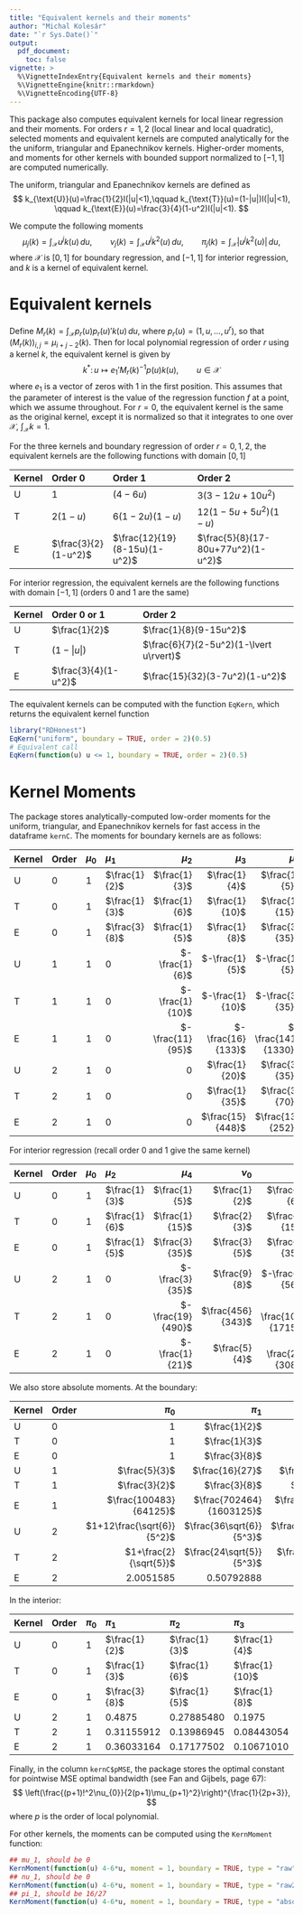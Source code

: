 ```yaml
---
title: "Equivalent kernels and their moments"
author: "Michal Kolesár"
date: "`r Sys.Date()`"
output:
  pdf_document:
    toc: false
vignette: >
  %\VignetteIndexEntry{Equivalent kernels and their moments}
  %\VignetteEngine{knitr::rmarkdown}
  %\VignetteEncoding{UTF-8}
---
```


\newcommand{\abs}[1]{\lvert#1\rvert}

This package also computes equivalent kernels for local linear regression and
their moments. For orders $r=1,2$ (local linear and local quadratic), selected
moments and equivalent kernels are computed analytically for the the uniform,
triangular and Epanechnikov kernels. Higher-order moments, and moments for other
kernels with bounded support normalized to $[-1,1]$ are computed numerically.

The uniform, triangular and Epanechnikov kernels are defined as $$
k_{\text{U}}(u)=\frac{1}{2}I(|u|<1),\qquad k_{\text{T}}(u)=(1-|u|)I(|u|<1),
\qquad k_{\text{E}}(u)=\frac{3}{4}(1-u^2)I(|u|<1). $$

We compute the following moments
$$
\mu_{j}(k)=\int_{\mathcal{X}} u^j k(u) \, d u,\qquad
\nu_{j}(k)=\int_{\mathcal{X}} u^j k^2(u) \, d u,\qquad
\pi_{j}(k)=\int_{\mathcal{X}} |u^j k^2(u)| \, d u,
$$
where $\mathcal{X}$ is $[0,1]$ for boundary regression, and $[-1,1]$ for
interior regression, and $k$ is a kernel of equivalent kernel.


# Equivalent kernels

Define $M_{r}(k)=\int_{\mathcal{X}}p_{r}(u)p_{r}(u)'k(u) \, d u$, where
$p_{r}(u)=(1,u,\dotsc,u^{r})$, so that $(M_{r}(k))_{i,j}=\mu_{i+j-2}(k)$. Then for
local polynomial regression of order $r$ using a kernel $k$, the equivalent
kernel is given by
$$
k^*\colon u\mapsto e_{1}'M_{r}(k)^{-1}p(u)k(u), \qquad u\in\mathcal{X}
$$
where $e_{1}$ is a vector of zeros with $1$ in the first position. This assumes
that the parameter of interest is the value of the regression function $f$ at a
point, which we assume throughout. For $r=0$, the equivalent kernel is the same
as the original kernel, except it is normalized so that it integrates to one
over $\mathcal{X}$, $\int_{\mathcal{X}}k=1$.

For the three kernels and boundary regression of order $r=0,1,2$, the equivalent
kernels are the following functions with domain $[0,1]$

| Kernel | Order 0              | Order 1                       | Order 2                            |
|:-------|:---------------------|:------------------------------|:-----------------------------------|
| U      | $1$                  | $(4-6u)$                      | $3(3-12u+10u^2)$                   |
| T      | $2(1-u)$             | $6(1-2u)(1-u)$                | $12(1-5u+5u^2)(1-u)$               |
| E      | $\frac{3}{2}(1-u^2)$ | $\frac{12}{19}(8-15u)(1-u^2)$ | $\frac{5}{8}(17-80u+77u^2)(1-u^2)$ |

For interior regression, the equivalent kernels are the following functions with
domain $[-1,1]$ (orders 0 and 1 are the same)

| Kernel | Order 0 or 1         | Order 2                         |
|:-------|:---------------------|:--------------------------------|
| U      | $\frac{1}{2}$        | $\frac{1}{8}(9-15u^2)$          |
| T      | $(1-\abs{u})$        | $\frac{6}{7}(2-5u^2)(1-\abs{u})$|
| E      | $\frac{3}{4}(1-u^2)$ | $\frac{15}{32}(3-7u^2)(1-u^2)$  |

The equivalent kernels can be computed with the function `EqKern`, which returns the equivalent kernel function

```r
library("RDHonest")
EqKern("uniform", boundary = TRUE, order = 2)(0.5)
# Equivalent call
EqKern(function(u) u <= 1, boundary = TRUE, order = 2)(0.5)
```


# Kernel Moments

The package stores analytically-computed low-order moments for the uniform,
triangular, and Epanechnikov kernels for fast access in the dataframe `kernC`.
The moments for boundary kernels are as follows:

| Kernel       | Order | $\mu_0$ | $\mu_1$      | $\mu_2$        | $\mu_3$         | $\mu_4$           | $\nu_0$             | $\nu_1$           | $\nu_2$            | $\nu_3$            | $\nu_4$              |
|:-------------|:------|:--------|:-------------|---------------:|----------------:|------------------:|--------------------:|------------------:|-------------------:|-------------------:|---------------------:|
| U      |  0    |1        |$\frac{1}{2}$ |$\frac{1}{3}$   |$\frac{1}{4}$    |$\frac{1}{5}$      |$1$                  |$\frac{1}{2}$      |$\frac{1}{3}$       |$\frac{1}{4}$       |$\frac{1}{5}$         |
| T   |  0    |1        |$\frac{1}{3}$ |$\frac{1}{6}$   |$\frac{1}{10}$   |$\frac{1}{15}$     |$\frac{4}{3}$        |$\frac{1}{3}$      |$\frac{2}{15}$      |$\frac{1}{15}$      |$\frac{4}{105}$       |
| E |  0    |1        |$\frac{3}{8}$ |$\frac{1}{5}$   |$\frac{1}{8}$    |$\frac{3}{35}$     |$\frac{6}{5}$        |$\frac{3}{8}$      |$\frac{6}{35}$      |$\frac{3}{32}$      |$\frac{2}{35}$        |
| U      |  1    |1        |0             |$-\frac{1}{6}$  |$-\frac{1}{5}$   |$-\frac{1}{5}$     |$4$                  |$1$                |$\frac{8}{15}$      |$\frac{2}{5}$      |$\frac{12}{15}$       |
| T   |  1    |1        |0             |$-\frac{1}{10}$ |$-\frac{1}{10}$  |$-\frac{3}{35}$    |$\frac{24}{5}$       |$\frac{3}{5}$      |$\frac{6}{35}$      |$\frac{3}{35}$      |$\frac{2}{35}$        |
| E |  1    |1        |0             |$-\frac{11}{95}$|$-\frac{16}{133}$|$-\frac{141}{1330}$|$\frac{56832}{12635}$|$\frac{1770}{2527}$|$\frac{2976}{12635}$|$\frac{324}{2527}$  |$\frac{12352}{138985}$|
| U      |  2    |1        |0             |0               |$\frac{1}{20}$   |$\frac{3}{35}$     |$9$                  |$\frac{3}{2}$      |$\frac{27}{35}$     |$\frac{81}{140}$    |$\frac{17}{35}$       |
| T   |  2    |1        |0             |0               |$\frac{1}{35}$   |$\frac{3}{70}$     |$\frac{72}{7}$       |$\frac{6}{7}$      |$\frac{8}{35}$      |$\frac{4}{35}$      |$\frac{4}{35}$        |
| E |  2    |1        |0             |0               |$\frac{15}{448}$ |$\frac{13}{252}$   |$\frac{9895}{1008}$  |$\frac{4105}{4032}$|$\frac{325}{1008}$  |$\frac{2825}{16128}$|$\frac{16795}{144144}$|


For interior regression (recall order 0 and 1 give the same kernel)

| Kernel       | Order | $\mu_0$ | $\mu_2$      | $\mu_4$         | $\nu_0$         | $\nu_2$           | $\nu_4$            |
|:-------------|:------|:--------|:-------------|----------------:|----------------:|------------------:|-------------------:|
| U      |  0    |1        |$\frac{1}{3}$ |$\frac{1}{5}$    |$\frac{1}{2}$    |$\frac{1}{6}$      |$\frac{1}{10}$      |
| T   |  0    |1        |$\frac{1}{6}$ |$\frac{1}{15}$   |$\frac{2}{3}$    |$\frac{1}{15}$     |$\frac{2}{105}$     |
| E |  0    |1        |$\frac{1}{5}$ |$\frac{3}{35}$   |$\frac{3}{5}$    |$\frac{3}{35}$     |$\frac{1}{35}$      |
| U      |  2    |1        |0             |$-\frac{3}{35}$  |$\frac{9}{8}$    |$-\frac{9}{56}$    |$-\frac{23}{280}$   |
| T   |  2    |1        |0             |$-\frac{19}{490}$|$\frac{456}{343}$|$-\frac{106}{1715}$|$-\frac{256}{18865}$|
| E |  2    |1        |0             |$-\frac{1}{21}$  |$\frac{5}{4}$    |$-\frac{25}{308}$  |$-\frac{85}{4004}$  |

We also store absolute moments. At the boundary:

| Kernel       | Order | $\pi_0$                  | $\pi_1$                | $\pi_2$                   | $\pi_3$                       | $\pi_4$           |
|:-------------|:------|-------------------------:|-----------------------:|--------------------------:|------------------------------:|------------------:|
| U      |  0    |1                         |$\frac{1}{2}$           |$\frac{1}{3}$              |$\frac{1}{4}$                  |$\frac{1}{5}$      |
| T   |  0    |1                         |$\frac{1}{3}$           |$\frac{1}{6}$              |$\frac{2}{10}$                 |$\frac{1}{15}$     |
| E |  0    |1                         |$\frac{3}{8}$           |$\frac{3}{5}$              |$\frac{1}{8}$                  |$\frac{3}{35}$     |
| U      |  1    |$\frac{5}{3}$             |$\frac{16}{27}$         |$\frac{59}{162}$           |$\frac{113}{405}$              |$\frac{857}{3545}$ |
| T   |  1    |$\frac{3}{2}$             |$\frac{3}{8}$           |$\frac{3}{16}$             |$\frac{1}{8}$                  |$\frac{3}{32}$     |
| E |  1    |$\frac{100483}{64125}$    |$\frac{702464}{1603125}$|$\frac{16520549}{72140625}$|$\frac{235792912}{1514953125}$ |$\frac{1792724653}{15149531250}$ |
| U      |  2    |$1+12\frac{\sqrt{6}}{5^2}$|$\frac{36\sqrt{6}}{5^3}$|$\frac{558\sqrt{6}}{5^5}$  |$\frac{1782\sqrt{6}}{5^6}+1/20$|$0.268931$         |
| T   |  2    |$1+\frac{2}{\sqrt{5}}$    |$\frac{24\sqrt{5}}{5^3}$|$\frac{12\sqrt{5}}{5^3}$   |$\frac{218\sqrt{5}}{4375}+1/35$|$0.102656$         |
| E |  2    |$2.0051585$               |$0.50792888$            |$0.26617935$               |$0.17770885$                   |$0.1321148$        |

In the interior:

| Kernel       | Order | $\pi_0$ | $\pi_1$      | $\pi_2$      | $\pi_3$      | $\pi_4$      |
|:-------------|:------|:--------|:-------------|:-------------|:-------------|:-------------|
| U      |  0    |1        |$\frac{1}{2}$ |$\frac{1}{3}$ |$\frac{1}{4}$ |$\frac{1}{5}$ |
| T   |  0    |1        |$\frac{1}{3}$ |$\frac{1}{6}$ |$\frac{1}{10}$|$\frac{1}{15}$|
| E |  0    |1        |$\frac{3}{8}$ |$\frac{1}{5}$ |$\frac{1}{8}$ |$\frac{3}{35}$|
| U      |  2    |1        |$0.4875$      |$0.27885480$  |$0.1975$      |$0.157419807$ |
| T   |  2    |1        |$0.31155912$  |$0.13986945$  |$0.08443054$  |$0.060140887$ |
| E |  2    |1        |$0.36033164$  |$0.17177502$  |$0.10671010$  |$0.077066194$ |

Finally, in the column `kernC$pMSE`, the package stores the optimal constant for
pointwise MSE optimal bandwidth (see Fan and Gijbels, page 67):
$$
\left(\frac{(p+1)!^2\nu_{0}}{2(p+1)\mu_{p+1}^2}\right)^{\frac{1}{2p+3}},
$$
where $p$ is the order of local polynomial.

For other kernels, the moments can be computed using the `KernMoment` function:
```r
## mu_1, should be 0
KernMoment(function(u) 4-6*u, moment = 1, boundary = TRUE, type = "raw")
## nu_1, should be 0
KernMoment(function(u) 4-6*u, moment = 1, boundary = TRUE, type = "raw2")
## pi_1, should be 16/27
KernMoment(function(u) 4-6*u, moment = 1, boundary = TRUE, type = "absolute")
```
